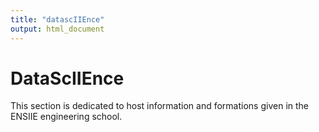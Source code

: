 ```yaml
---
title: "datascIIEnce"
output: html_document
---
```


# DataScIIEnce

This section is dedicated to host information and formations given in the ENSIIE engineering school.
